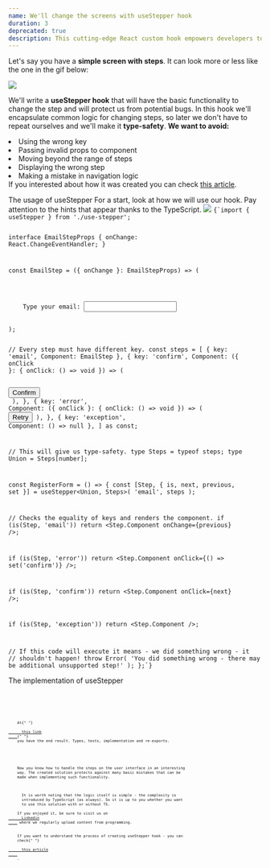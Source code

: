```yaml
---
name: We'll change the screens with useStepper hook
duration: 3
deprecated: true
description: This cutting-edge React custom hook empowers developers to revolutionize screen transitions effortlessly. Elevate your application's navigation dynamics, seamlessly orchestrating screen changes and creating a user journey that's both fluid and captivating, all made possible with the simplicity of the useStepper hook.
---
```


<Prelude>
  <M>Let's say you have a <B>simple screen with steps</B>. It can look more or less like the one in the gif below:
</M>

<Image
  rolled
  description="An example of usage in an application"
  src="https://raw.githubusercontent.com/polubis/Build-useForm-hook-in-React/8524e26360f0ee5764cd024df0dfdf3f3fc0015e/src/snippets/Example.gif"
/>

<M>
  We'll write a <B>useStepper hook</B> that will have the basic functionality to
  change the step and will protect us from potential bugs.
</M>

<M>
  In this hook we'll encapsulate common logic for changing steps, so later we
  don't have to repeat ourselves and we'll make it <B>type-safety</B>.
</M>

<M>
  <B>We want to avoid:</B>
</M>

<L><Li>Using the wrong key</Li><Li>Passing invalid props to component</Li><Li>Moving beyond the range of steps</Li><Li>Displaying the wrong step</Li><Li>Making a mistake in navigation logic</Li></L>
<Hint hasBg>If you interested about how it was created you can check <A outside href="/articles/react/build-use-stepper-hook-in-react/">this article</A>.</Hint>
</Prelude>

<Section>
  <XL>The usage of useStepper</XL>
  <M>
    For a start, look at how we will use our hook. Pay attention to the hints
    that appear thanks to the TypeScript.
  </M>
  <Image
    rolled
    description="Type safety and protection from passing not allowed props"
    src="https://raw.githubusercontent.com/polubis/Snippets/main/useStepperDemo.gif"
  />
  <Code
    lang="tsx"
    mode="static"
    description="These functions blocks the possibility of passing bad parameters - they're type-guards!"
  >{`import { useStepper } from './use-stepper';
 
interface EmailStepProps {
  onChange: React.ChangeEventHandler<HTMLInputElement>;
}
 
const EmailStep = ({ onChange }: EmailStepProps) => (
  <div>
    Type your email: <input onChange={onChange} />
  </div>
);
 
// Every step must have different key.
const steps = [
  { key: 'email', Component: EmailStep },
  {
    key: 'confirm',
    Component: ({ onClick }: { onClick: () => void }) => (
      <div>
        <button onClick={onClick}>Confirm</button>
      </div>
    ),
  },
  {
    key: 'error',
    Component: ({ onClick }: { onClick: () => void }) => (
      <button onClick={onClick}>Retry</button>
    ),
  },
  { key: 'exception', Component: () => null },
] as const;
 
// This will give us type-safety.
type Steps = typeof steps;
type Union = Steps[number];
 
const RegisterForm = () => {
  const [Step, { is, next, previous, set }] = useStepper<Union, Steps>(
    'email',
    steps
  );
 
  // Checks the equality of keys and renders the component.
  if (is(Step, 'email')) return <Step.Component onChange={previous} />;
 
  if (is(Step, 'error'))
    return <Step.Component onClick={() => set('confirm')} />;
 
  if (is(Step, 'confirm')) return <Step.Component onClick={next} />;
 
  if (is(Step, 'exception')) return <Step.Component />;
 
  // If this code will execute it means - we did something wrong - it
  // shouldn't happen!
  throw Error(
    'You did something wrong - there may be additional unsupported step!'
  );
};`}</Code>
</Section>

<Section>
  <XL>The implementation of useStepper</XL>
  <Code
    mode="dynamic"
    lang="ts"
    description="Types for useStepper"
    src="https://raw.githubusercontent.com/polubis/Dream-stack-for-React-dev/main/system/libs/figa-hooks/src/lib/use-stepper/defs.ts"
    linesCount={47}
  />
  <Code
    mode="dynamic"
    lang="tsx"
    description="Implementation of useStepper"
    src="https://raw.githubusercontent.com/polubis/Dream-stack-for-React-dev/main/system/libs/figa-hooks/src/lib/use-stepper/use-stepper.tsx"
    linesCount={75}
  />
  <Code
    mode="dynamic"
    lang="tsx"
    description="Tests for useStepper"
    src="https://raw.githubusercontent.com/polubis/Dream-stack-for-React-dev/main/system/libs/figa-hooks/src/lib/use-stepper/use-stepper.test.tsx"
    linesCount={106}
  />
  <Code
    mode="dynamic"
    lang="ts"
    description="Re-exports"
    src="https://raw.githubusercontent.com/polubis/Dream-stack-for-React-dev/main/system/libs/figa-hooks/src/lib/use-stepper/index.ts"
    linesCount={2}
  />
</Section>

<Example>
  <M>
    At{" "}
    <A
      href="https://github.com/polubis/Dream-stack-for-React-dev/tree/main/system/libs/figa-hooks/src/lib/use-stepper"
      outside
    >
      this link
    </A>{" "}
    you have the end result. Types, tests, implementation and re-exports.
  </M>
</Example>

<Summary>
  <M>
    Now you know how to handle the steps on the user interface in an interesting
    way. The created solution protects against many basic mistakes that can be
    made when implementing such functionality.
  </M>
  <M>
    <M>
      It is worth noting that the logic itself is simple - the complexity is
      introduced by TypeScript (as always). So it is up to you whether you want
      to use this solution with or without TS.
    </M>
    If you enjoyed it, be sure to visit us on <A
      href="https://www.linkedin.com/in/adrian-po%C5%82ubi%C5%84ski-281ab2172/"
      outside
    >
      Linkedin
    </A> where we regularly upload content from programming.
  </M>
  <Hint hasBg>
    If you want to understand the process of creating useStepper hook - you can
    check{" "}
    <A outside href="/articles/react/build-use-stepper-hook-in-react/">
      this article
    </A>
    .
  </Hint>
</Summary>
